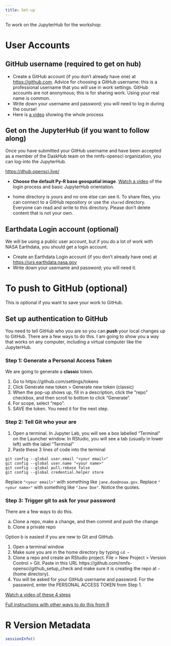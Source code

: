```yaml
---
title: Set-up
---
```


To work on the JupyterHub for the workshop:

# User Accounts

## GitHub username (required to get on hub)

* Create a GitHub account (if you don’t already have one) at <https://github.com>. Advice for choosing a GitHub username: this is a professional username that you will use in work settings. GitHub accounts are not anonymous; this is for sharing work. Using your real name is common.
* Write down your username and password; you will need to log in during the course!
* Here is [a video](https://www.youtube.com/watch?v=nHXw4mGoqiE) showing the whole process

## Get on the JupyterHub (if you want to follow along)

Once you have submitted your GitHub username and have been accepted as a member of the DaskHub team on the nmfs-opensci organization, you can log-into the JupyterHub.

<https://dhub.opensci.live/>

* **Choose the default Py-R base geospatial image**. [Watch a video](https://youtu.be/o99jZWHqKi8) of the login process and basic JupyterHub orientation.

* home directory is yours and no one else can see it. To share files, you can connect to a GitHub repository or use the `shared` directory. Everyone can read and write to this directory. Please don't delete content that is not your own.

## Earthdata Login account (optional)

We will be using a public user account, but if you do a lot of work with NASA Earthdata, you should get a login account. 

* Create an Earthdata Login account (if you don't already have one) at <https://urs.earthdata.nasa.gov>
* Write down your username and password; you will need it.


# To push to GitHub (optional)

This is optional if you want to save your work to GitHub.

## Set up authentication to GitHub

You need to tell GitHub who you are so you can **push** your local changes up to GitHub. There are a few ways to do this. I am going to show you a way that works on any computer, including a virtual computer like the JupyterHub.

### Step 1: Generate a Personal Access Token

We are going to generate a **classic** token.

1. Go to https://github.com/settings/tokens
2. Click Generate new token > Generate new token (classic)
3. When the pop-up shows up, fill in a description, click the "repo" checkbox, and then scroll to bottom to click "Generate".
4. For scope, select "repo".
5. SAVE the token. You need it for the next step.

### Step 2: Tell Git who your are

1. Open a terminal. In Jupyter Lab, you will see a box labelled "Terminal" on the Launcher window. In RStudio, you will see a tab (usually in lower left) with the label "Terminal"
2. Paste these 3 lines of code into the terminal

```
git config --global user.email "<your email>"
git config --global user.name "<your name>"
git config --global pull.rebase false
git config --global credential.helper store
```

Replace `"<your email>"` with something like `jane.doe@noaa.gov`. Replace `"<your name>"` with something like `"Jane Doe"`. Notice the quotes.

### Step 3: Trigger git to ask for your password

There are a few ways to do this.

a) Clone a repo, make a change, and then commit and push the change
b) Clone a private repo

Option b is easiest if you are new to Git and GitHub. 

1. Open a terminal window
2. Make sure you are in the home directory by typing `cd ~`
3. Clone a repo and create an RStudio project. File > New Project > Version Control > Git. Paste in this URL https://github.com/nmfs-opensci/github_setup_check and make sure it is creating the repo at `~` (home directory).
4. You will be asked for your GitHub username and password. For the password, enter the PERSONAL ACCESS TOKEN from Step 1.

[Watch a video of these 4 steps](https://youtu.be/wivH2T9FwlA)

[Full instructions with other ways to do this from R](https://rverse-tutorials.github.io/RWorkflow-NWFSC-2022/set-up.html#Git_from_RStudio_Desktop)

# R Version Metadata

```r
sessionInfo()
```

